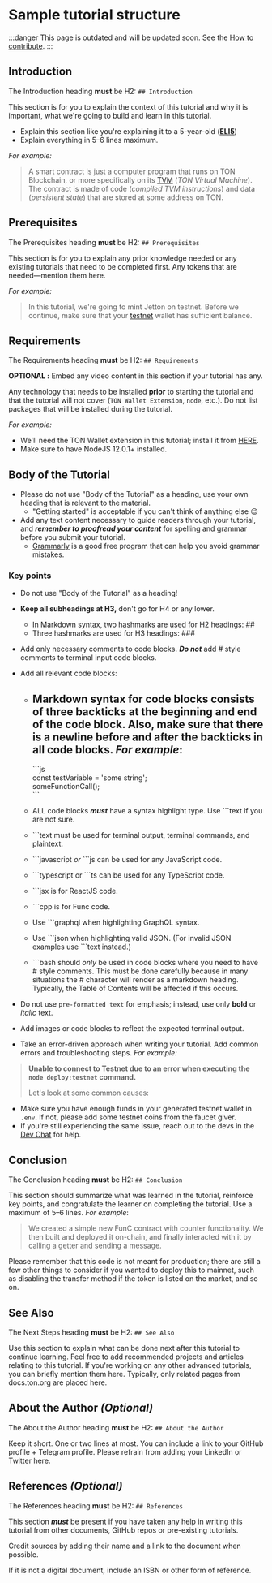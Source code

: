 
# Sample tutorial structure

:::danger
This page is outdated and will be updated soon.
See the [How to contribute](/v3/contribute/).
:::

## Introduction

The Introduction heading **must** be H2: `## Introduction`

This section is for you to explain the context of this tutorial and why it is important, what we're going to build and learn in this tutorial.

* Explain this section like you're explaining it to a 5-year-old (**[ELI5](https://www.dictionary.com/e/slang/eli5/)**)
* Explain everything in 5–6 lines maximum.

*For example:*

> A smart contract is just a computer program that runs on TON Blockchain, or more specifically on its [TVM](/v3/documentation/tvm/tvm-overview) (*TON Virtual Machine*). The contract is made of code (*compiled TVM instructions*) and data (*persistent state*) that are stored at some address on TON.

## Prerequisites

The Prerequisites heading **must** be H2: `## Prerequisites`

This section is for you to explain any prior knowledge needed or any existing tutorials that need to be completed first. Any tokens that are needed—mention them here.

*For example:*

> In this tutorial, we're going to mint Jetton on testnet. Before we continue, make sure that your [testnet](/v3/documentation/smart-contracts/getting-started/testnet) wallet has sufficient balance.

## Requirements

The Requirements heading **must** be H2: `## Requirements`

**OPTIONAL :** Embed any video content in this section if your tutorial has any.

Any technology that needs to be installed **prior** to starting the tutorial and that the tutorial will not cover (`TON Wallet Extension`, `node`, etc.). Do not list packages that will be installed during the tutorial.

*For example:*

* We'll need the TON Wallet extension in this tutorial; install it from [HERE](https://chrome.google.com/webstore/detail/ton-wallet/nphplpgoakhhjchkkhmiggakijnkhfnd).
* Make sure to have NodeJS 12.0.1+ installed.

## Body of the Tutorial

* Please do not use "Body of the Tutorial" as a heading, use your own heading that is relevant to the material.
  * "Getting started" is acceptable if you can't think of anything else 😉
* Add any text content necessary to guide readers through your tutorial, and ***remember to proofread your content*** for spelling and grammar before you submit your tutorial.
  * [Grammarly](http://grammarly.com) is a good free program that can help you avoid grammar mistakes.

### Key points

* Do not use "Body of the Tutorial" as a heading!

* **Keep all subheadings at H3,** don't go for H4 or any lower.
  * In Markdown syntax, two hashmarks are used for H2 headings: ##
  * Three hashmarks are used for H3 headings: ###

* Add only necessary comments to code blocks. ***Do not*** add # style comments to terminal input code blocks.

* Add all relevant code blocks:
  * ## Markdown syntax for code blocks consists of three backticks at the beginning and end of the code block.  Also, make sure that there is a newline before and after the backticks in all code blocks. *For example*:
    \`\`\`js\
    const testVariable = 'some string';\
    someFunctionCall();\
    \`\`\`

  * ALL code blocks ***must*** have a syntax highlight type. Use \`\`\`text if you are not sure.

  * \`\`\`text must be used for terminal output, terminal commands, and plaintext.

  * \`\`\`javascript *or* \`\`\`js can be used for any JavaScript code.

  * \`\`\`typescript or \`\`\`ts can be used for any TypeScript code.

  * \`\`\`jsx is for ReactJS code.

  * \`\`\`cpp is for Func code.

  * Use \`\`\`graphql when highlighting GraphQL syntax.

  * Use \`\`\`json when highlighting valid JSON. (For invalid JSON examples use \`\`\`text instead.)

  * \`\`\`bash should *only* be used in code blocks where you need to have # style comments. This must be done carefully because in many situations the # character will render as a markdown heading. Typically, the Table of Contents will be affected if this occurs.

* Do not use `pre-formatted text` for emphasis; instead, use only **bold** or *italic* text.

* Add images or code blocks to reflect the expected terminal output.

* Take an error-driven approach when writing your tutorial. Add common errors and troubleshooting steps. *For example:*

> **Unable to connect to Testnet due to an error when executing the
> `node deploy:testnet` command.**
>
> Let's look at some common causes:

* Make sure you have enough funds in your generated testnet wallet in `.env`. If not, please add some testnet coins from the faucet giver.
* If you're still experiencing the same issue, reach out to the devs in the [Dev Chat](https://t.me/TonDev_eng/) for help.

>

## Conclusion

The Conclusion heading **must** be H2: `## Conclusion`

This section should summarize what was learned in the tutorial, reinforce key points, and congratulate the learner on completing the tutorial. Use a maximum of 5–6 lines.
*For example*:

> We created a simple new FunC contract with counter functionality. We then built and deployed it on-chain, and finally interacted with it by calling a getter and sending a message.

Please remember that this code is not meant for production; there are still a few other things to consider if you wanted to deploy this to mainnet, such as disabling the transfer method if the token is listed on the market, and so on.

>

## See Also

The Next Steps heading **must** be H2: `## See Also`

Use this section to explain what can be done next after this tutorial to continue learning.
Feel free to add recommended projects and articles relating to this tutorial.
If you're working on any other advanced tutorials, you can briefly mention them here.
Typically, only related pages from docs.ton.org are placed here.

## About the Author *(Optional)*

The About the Author heading **must** be H2: `## About the Author`

Keep it short. One or two lines at most. You can include a link to your GitHub profile + Telegram profile. Please refrain from adding your LinkedIn or Twitter here.

## References *(Optional)*

The References heading **must** be H2: `## References`

This section ***must*** be present if you have taken any help in writing this tutorial from other documents, GitHub repos or pre-existing tutorials.

Credit sources by adding their name and a link to the document when possible.

If it is not a digital document, include an ISBN or other form of reference.

<Feedback />
